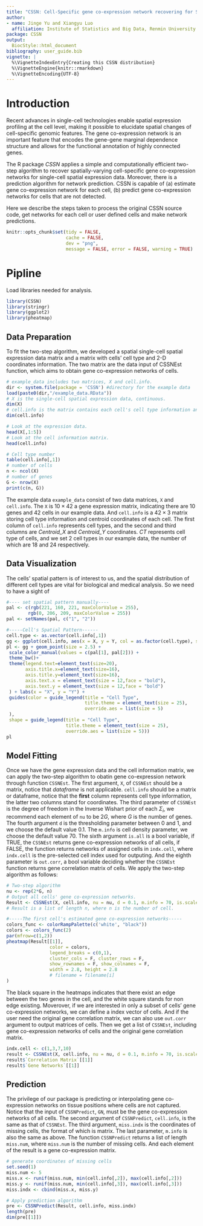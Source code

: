 ```yaml
---
title: "CSSN: Cell-Specific gene co-expression network recovering for Signle-cell spatial expression data"
author:
- name: Jinge Yu and Xiangyu Luo
  affiliation: Institute of Statistics and Big Data, Renmin University of China
package: CSSN
output:
  BiocStyle::html_document
bibliography: user_guide.bib
vignette: |
  %\VignetteIndexEntry{Creating this CSSN distribution}
  %\VignetteEngine{knitr::rmarkdown}
  %\VignetteEncoding{UTF-8}
---
```


# Introduction
Recent advances in single-cell technologies enable spatial expression profiling at the cell level, making it possible to elucidate spatial changes of cell-specific genomic features. The gene co-expression network is an important feature that encodes the gene-gene marginal dependence structure and allows for the functional annotation of highly connected genes. 

The R package *CSSN* applies a simple and computationally efficient two-step algorithm to recover spatially-varying cell-specific gene co-expression networks for single-cell spatial expression data. Moreover, there is a prediction algorithm for network prediction. CSSN is capable of (a) estimate gene co-expression network for each cell, (b) predict gene co-expression networks for cells that are not detected. 

Here we describe the steps taken to process the original CSSN source code, get networks for each cell or user defined cells and make network predictions.

```r
knitr::opts_chunk$set(tidy = FALSE,
                      cache = FALSE,
                      dev = "png",
                      message = FALSE, error = FALSE, warning = TRUE)
```	

# Pipline
Load libraries needed for analysis.
```r
library(CSSN)
library(stringr)
library(ggplot2)
library(pheatmap)
```
## Data Preparation
To fit the two-step algorithm, we developed a spatial single-cell spatial expression data matrix and a matrix with cells' cell type and 2-D coordinates information. The two matrix are the data input of CSSNEst function, which aims to obtain gene co-expression networks of cells.


```r
# example_data includes two matrices, X and cell.info.
dir <- system.file(package = 'CSSN') #directory for the example data
load(paste0(dir,"/example_data.RData"))
# X is the single-cell spatial expression data, continuous.
dim(X)
# cell.info is the matrix contains each cell's cell type information and their 2-D coordinates.
dim(cell.info)

# Look at the expression data.
head(X[,1:5])
# Look at the cell information matrix.
head(cell.info)

# Cell type number
table(cell.info[,1])
# number of cells
n <- ncol(X)
# number of genes
G <- nrow(X)
print(c(n, G))
```

The example data `example_data` consist of two data matrices, `X` and `cell.info`. The `X` is $10\times 42$ a gene expression matrix, indicating there are 10 genes and 42 cells in our example data. And `cell.info` is a $42 \times 3$ matrix storing cell type information and centroid coordinates of each cell. The first column of `cell.info` represents cell types, and the second and third columns are *Centroid_X* and *Centroid_Y* coordinates. *CT* represents cell type of cells, and we set 2 cell types in our example data, the number of which are 18 and 24 respectively. 

## Data Visualization
The cells' spatial pattern is of interest to us, and the spatial distribution of different cell types are vital for biological and medical analysis. So we need to have a sight of 
```r
#---- set spatial pattern manually----
pal <- c(rgb(221, 160, 221, maxColorValue = 255),
        rgb(0, 206, 209, maxColorValue = 255))
pal <- setNames(pal, c("1", "2"))

#-----Cell's Spatial Pattern------
cell.type <- as.vector(cell.info[,1])
gg <- ggplot(cell.info, aes(x = X, y = Y, col = as.factor(cell.type), shape = as.factor(cell.type)))
pl <- gg + geom_point(size = 2.5) +
 scale_color_manual(values = c(pal[1], pal[2])) +
 theme_bw()+
 theme(legend.text=element_text(size=20),
       axis.title.x=element_text(size=16),
       axis.title.y=element_text(size=16),
       axis.text.x = element_text(size = 12,face = "bold"),
       axis.text.y = element_text(size = 12,face = "bold")
 ) + labs(x = "X", y = "Y") +
 guides(color = guide_legend(title = "Cell Type",
                             title.theme = element_text(size = 25),
                             override.aes = list(size = 5)
 ),
 shape = guide_legend(title = "Cell Type",
                      title.theme = element_text(size = 25),
                      override.aes = list(size = 5)))
pl
```


## Model Fitting
Once we have the gene expression data and the cell information matrix, we can apply the two-step algorithm to obatin gene co-expression network through function `CSSNEst`. The first argument, `X`, of `CSSNEst` should be a matrix, notice that *dataframe* is not applicable. `cell.info` should be a matrix or dataframe, notice that the **first** column represents cell type information, the latter two columns stand for coordinates. The third parameter of `CSSNEst` is the degree of freedom in the Inverse Wishart prior of each $\Sigma_i$, we recommend each element of `nu` to be $2G$, where $G$ is the number of genes. The fourth argument `d` is the thresholding parameter between 0 and 1, and we choose the default value 0.1. The `m.info` is cell density parameter, we choose the default value 70. The sixth argument `is.all` is a bool variable, if TRUE, the `CSSNEst` returns gene co-expression networks of all cells, if FALSE, the function returns networks of assigned cells in `indx.cell`, where `indx.cell` is the pre-selected cell index used for outputing. And the eighth parameter is `out.corr`, a bool variable deciding whether the `CSSNEst` function returns gene correlation matrix of cells. We apply the two-step algorithm as follows:

```r
# Two-step algorithm
nu <- rep(2*G, n)
# Output all cells' gene co-expression networks.
Result <- CSSNEst(X, cell.info, nu = nu, d = 0.1, m.info = 70, is.scale = TRUE, is.all = TRUE)
# Result is a list of length n, where n is the number of cell.

#-----The first cell's estimated gene co-expression networks-----
colors_func <- colorRampPalette(c('white', "black"))
colors <- colors_func(2)
par(mfrow=c(1,2))
pheatmap(Result[[1]],
                color = colors,
                legend_breaks = c(0,1),
                cluster_cols = F, cluster_rows = F,
                show_rownames = F, show_colnames = F,
                width = 2.8, height = 2.8
                # filename = filename[i]
)
```

The black square in the heatmaps indicates that there exist an edge between the two genes in the cell, and the white square stands for non edge existing. Moverover, if we are interested in only a subset of cells' gene co-expression networks, we can define a index vector of cells. And if the user need the original gene correlation matrix, we can also use `out.corr` argument to output matrices of cells. Then we get a list of `CSSNEst`, including gene co-expression networks of cells and the original gene correlation matrix.

```r
indx.cell <- c(1,3,7,10)
result <- CSSNEst(X, cell.info, nu = nu, d = 0.1, m.info = 70, is.scale = TRUE, is.all = FALSE, indx.cell = indx.cell, output.corr = TRUE)
result$`Correlation Matrix`[[1]]
result$`Gene Networks`[[1]]
```

## Prediction
The privilege of our package is predicting or interpolating gene co-expression networks on tissue positions where cells are not captured. Notice that the input of `CSSNPredict`, `GN`, must be the gene co-expression networks of all cells. The second argument of `CSSNPredict`, `cell.info`, is the same as that of `CSSNEst`. The third argument, `miss.indx` is the coordinates of missing cells, the format of which is matrix. The last parameter, `m.info` is also the same as above. The function `CSSNPredict` returns a list of length `miss.num`, where `miss.num` is the number of missing cells. And each element of the result is a gene co-expression matrix.

```r
# generate coordinates of missing cells
set.seed(1)
miss.num <- 5
miss.x <- runif(miss.num, min(cell.info[,2]), max(cell.info[,2]))
miss.y <- runif(miss.num, min(cell.info[,3]), max(cell.info[,3]))
miss.indx <- cbind(miss.x, miss.y)

# Apply prediction algorithm
pre <- CSSNPredict(Result, cell.info, miss.indx)
length(pre)
dim(pre[[1]])
```

